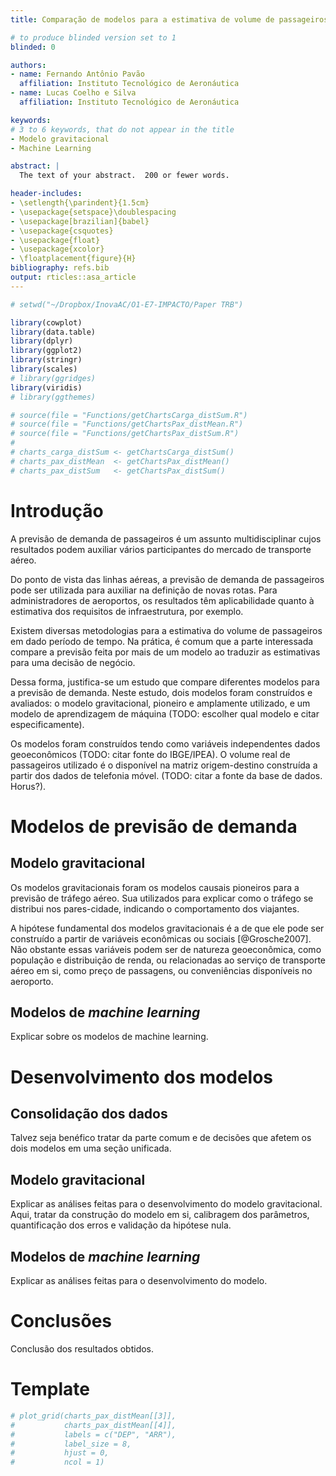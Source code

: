 ```yaml
---
title: Comparação de modelos para a estimativa de volume de passageiros com base na matriz origem-destino da telefonia móvel

# to produce blinded version set to 1
blinded: 0

authors:
- name: Fernando Antônio Pavão
  affiliation: Instituto Tecnológico de Aeronáutica
- name: Lucas Coelho e Silva
  affiliation: Instituto Tecnológico de Aeronáutica

keywords:
# 3 to 6 keywords, that do not appear in the title
- Modelo gravitacional
- Machine Learning

abstract: |
  The text of your abstract.  200 or fewer words.

header-includes:
- \setlength{\parindent}{1.5cm}
- \usepackage{setspace}\doublespacing
- \usepackage[brazilian]{babel}
- \usepackage{csquotes}
- \usepackage{float}
- \usepackage{xcolor}
- \floatplacement{figure}{H}
bibliography: refs.bib
output: rticles::asa_article
---
```


```r

# setwd("~/Dropbox/InovaAC/O1-E7-IMPACTO/Paper TRB")

library(cowplot)
library(data.table)
library(dplyr)
library(ggplot2)
library(stringr)
library(scales)
# library(ggridges)
library(viridis)
# library(ggthemes)

```

```r

# source(file = "Functions/getChartsCarga_distSum.R")
# source(file = "Functions/getChartsPax_distMean.R")
# source(file = "Functions/getChartsPax_distSum.R")
# 
# charts_carga_distSum <- getChartsCarga_distSum()
# charts_pax_distMean  <- getChartsPax_distMean()
# charts_pax_distSum   <- getChartsPax_distSum()

```


# Introdução
<!-- 
Perguntas a serem respondidas aqui: 
  - Explicar sobre o problema, qual é o objetivo de se debruçar sobre esse problema e quais são as abordagens para a solução. Breve introdução aos modelos. 
  - Por que fazer previsão de demanda? 
  - Por que utilizar diferentes modelos? (TODO: Grosche)
  - Quais dados vamos utilizar, de maneira geral?
-->

A previsão de demanda de passageiros é um assunto multidisciplinar cujos resultados podem auxiliar vários participantes do mercado de transporte aéreo.

Do ponto de vista das linhas aéreas, a previsão de demanda de passageiros pode ser utilizada para auxiliar na definição de novas rotas. Para administradores de aeroportos, os resultados têm aplicabilidade  quanto à estimativa dos requisitos de infraestrutura, por exemplo.

Existem diversas metodologias para a estimativa do volume de passageiros em dado período de tempo. Na prática, é comum que a parte interessada compare a previsão feita por mais de um modelo ao traduzir as estimativas para uma decisão de negócio.

Dessa forma, justifica-se um estudo que compare diferentes modelos para a previsão de demanda. Neste estudo, dois modelos foram construídos e avaliados: o modelo gravitacional, pioneiro e amplamente utilizado, e um modelo de aprendizagem de máquina (TODO: escolher qual modelo e citar especificamente).

Os modelos foram construídos tendo como variáveis independentes dados geoeconômicos (TODO: citar fonte do IBGE/IPEA). O volume real de passageiros utilizado é o disponível na matriz origem-destino construída a partir dos dados de telefonia móvel. (TODO: citar a fonte da base de dados. Horus?).


# Modelos de previsão de demanda

## Modelo gravitacional
<!-- Passo a passo da construção do modelo: -->
<!-- * Consolidação dos dados (par-cidade, variáveis independentes, volume medido) -->
<!-- * Criar uma função que com base nos dados de entrada (train and test) encontre os parâmetros do modelo, avalie a hipótese nula e quantifique o erro. -->
<!-- * Separação das observações no conjunto de calibração (análogo do *train set*) e conjunto de validação (estimation samples). Avaliação da hipótese nula e dos erros pela métrica escolhida pela função definida.  -->
<!-- * Testes de estabilidade estrutural dos coeficientes. O coeficiente varia de acordo com o conjunto escolhido? Quanto? -->

<!-- Importante: "modelos gravitacionais deveriam - *as in should* - ser aplicados em conjuntos de dados homogêneos, se possível" -->
<!-- Há maneiras diferentes de considerar. Ele pode ser direcionado ou não direcionado. A distinção também pode ser feita por parâmetros diferentes para production ou attraction ou apenas com diferentes valores de parâmetros. -->

<!-- Discussão sobre um modelo irrestrito, mas com a ressalva de que os dados de demanda medidos são influenciados pela capacidade de aeronaves e das rotas oferecidas hoje. -->

<!-- Por que utilizar apenas variáveis geo-econômicas? Possibilita a estimatvia em novos mercados. Ao utilizar por variáveis selecionadas a serviço, ficamos à mercê de coisas que estão sempre mudando por causa do mercaado volátil com muitas mudanças devido a competição, preços de combustíveis, modelo de negocios etc. -->

<!-- Grosche segregou rotas típicas de turismo dado que dependem de fatores diferentes das rotas com quantidade significatne de tráfego orientado a negócios. Seria o caso de fazer uma análise de clusterização das rotas?  -->
<!-- É um modelo causal, um dos pioneiros -->
<!-- Explicar sobre o modelo gravitacional. Revisão de outros usos como referência. Explicar uso prático. -->
<!-- O mais amplamente utilizado (TODO: Grosche) -->
<!-- Explicar os parâmetros que podem ser utilizados. -->
<!-- Dualidade da distância. -->

<!-- Procurar artigo de jorge-calderón. -->

Os modelos gravitacionais foram os modelos causais pioneiros para a previsão de tráfego aéreo. Sua utilizados para explicar como o tráfego se distribui nos pares-cidade, indicando o comportamento dos viajantes.

A hipótese fundamental dos modelos gravitacionais é a de que ele pode ser construído a partir de variáveis econômicas ou sociais [@Grosche2007]. Não obstante essas variáveis podem ser de natureza geoeconômica, como população e distribuição de renda, ou relacionadas ao serviço de transporte aéreo em si, como preço de passagens, ou conveniências disponíveis no aeroporto.

## Modelos de *machine learning*

Explicar sobre os modelos de machine learning.

# Desenvolvimento dos modelos

## Consolidação dos dados

Talvez seja benéfico tratar da parte comum e de decisões que afetem os dois modelos em uma seção unificada.

## Modelo gravitacional
<!-- Para o modelo gravitacional, escolheu-se a representação por variáveis que descrevam a atividade econômica e característica geográfica dos pares-cidade, e não variáveis relacioadas às características do serviço aéreo por isso. Isso foi feito a fim de possibilitar a geração de um modelo aplicável a pares-cidade os quais não existam rotas estabelecidas. (TODO: citar Grosche) -->

<!-- Explicar as análises feitas para o desenvolvimento do modelo. Escolha das variáveis, calibragem dos parâmetros. -->

Explicar as análises feitas para o desenvolvimento do modelo gravitacional. Aqui, tratar da construção do modelo em si, calibragem dos parâmetros, quantificação dos erros e validação da hipótese nula.

## Modelos de *machine learning*

Explicar as análises feitas para o desenvolvimento do modelo.

# Conclusões

Conclusão dos resultados obtidos.


# Template

```r

# plot_grid(charts_pax_distMean[[3]], 
#           charts_pax_distMean[[4]], 
#           labels = c("DEP", "ARR"),
#           label_size = 8,
#           hjust = 0,
#           ncol = 1)
```



